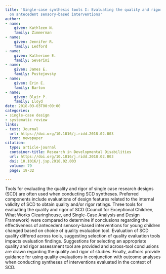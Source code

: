 ```yaml
---
title: 'Single-case synthesis tools I: Evaluating the quality and rigor of research
  on antecedent sensory-based interventions'
author:
- name:
    given: Kathleen N.
    family: Zimmerman
- name:
    given: Jennifer R.
    family: Ledford
- name:
    given: Katherine E.
    family: Severini
- name:
    given: James E.
    family: Pustejovsky
- name:
    given: Erin E.
    family: Barton
- name:
    given: Blair P.
    family: Lloyd
date: 2018-03-03T00:00:00
categories:
- single-case design
- systematic review
links:
- text: Journal
  url: https://doi.org/10.1016/j.ridd.2018.02.003
  icon: newspaper
citation:
  type: article-journal
  container-title: Research in Developmental Disabilities
  url: https://doi.org/10.1016/j.ridd.2018.02.003
  doi: 10.1016/j.jsp.2018.02.003
  volume: 79
  page: 19-32

---
```


Tools for evaluating the quality and rigor of single case research designs (SCD) are often used when conducting SCD syntheses. Preferred components include evaluations of design features related to the internal validity of SCD to obtain quality and/or rigor ratings. Three tools for evaluating the quality and rigor of SCD (Council for Exceptional Children, What Works Clearinghouse, and Single-Case Analysis and Design Framework) were compared to determine if conclusions regarding the effectiveness of antecedent sensory-based interventions for young children changed based on choice of quality evaluation tool. Evaluation of SCD quality differed across tools, suggesting selection of quality evaluation tools impacts evaluation findings. Suggestions for selecting an appropriate quality and rigor assessment tool are provided and across-tool conclusions are drawn regarding the quality and rigor of studies. Finally, authors provide guidance for using quality evaluations in conjunction with outcome analyses when conducting syntheses of interventions evaluated in the context of SCD.


